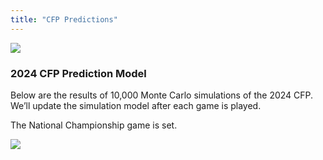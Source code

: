 ```yaml
---
title: "CFP Predictions"
---
```


[![](banner.jpg)](https://amzn.to/3OcowMU)

### 2024 CFP Prediction Model

Below are the results of 10,000 Monte Carlo simulations of the 2024 CFP. We'll update the simulation model after each game is played.

The National Championship game is set.   

![](cfp12_fill_PostOSUTX.png)

